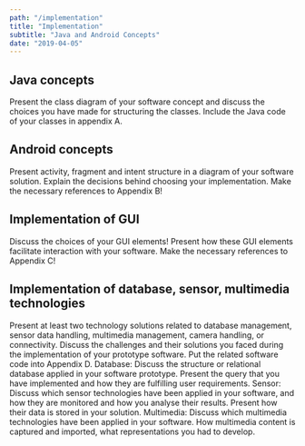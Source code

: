 ```yaml
---
path: "/implementation"
title: "Implementation"
subtitle: "Java and Android Concepts"
date: "2019-04-05"
---
```


## Java concepts

Present the class diagram of your software concept and discuss the choices you have made for structuring the classes. Include the Java code of your classes in appendix A.

## Android concepts

Present activity, fragment and intent structure in a diagram of your software solution. Explain the decisions behind choosing your implementation. Make the necessary references to Appendix B!

## Implementation of GUI

Discuss the choices of your GUI elements! Present how these GUI elements facilitate interaction with your software. Make the necessary references to Appendix C!

## Implementation of database, sensor, multimedia technologies

Present at least two technology solutions related to database management, sensor data handling, multimedia management, camera handling, or connectivity. Discuss the challenges and their solutions you faced during the implementation of your prototype software. Put the related software code into Appendix D.
Database: Discuss the structure or relational database applied in your software prototype. Present the query that you have implemented and how they are fulfilling user requirements.
Sensor: Discuss which sensor technologies have been applied in your software, and how they are monitored and how you analyse their results. Present how their data is stored in your solution.
Multimedia: Discuss which multimedia technologies have been applied in your software. How multimedia content is captured and imported, what representations you had to develop.
